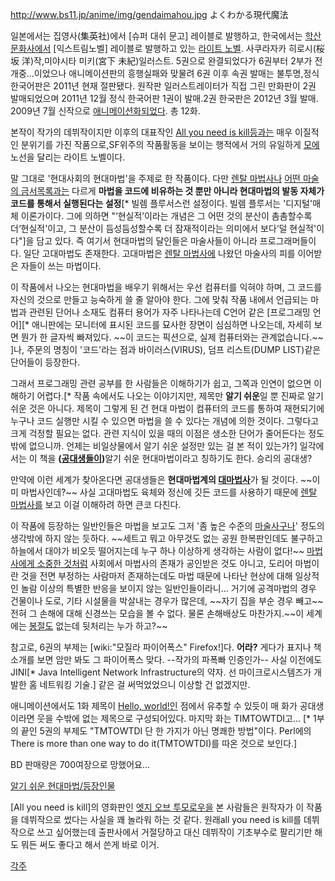 http://www.bs11.jp/anime/img/gendaimahou.jpg
よくわかる現代魔法

일본에서는 집영사(集英社)에서 [슈퍼 대쉬 문고] 레이블로 발행하고, 한국에서는 [[학산문화사]]에서 [익스트림노벨] 레이블로 발행하고 있는 [[라이트 노벨]]. 사쿠라자카 히로시(桜坂 洋)작,미야시타 미키(宮下 未紀)일러스트. 5권으로 완결되었다가 6권부터 2부가 전개중...이었으나 애니메이션판의 흥행실패와 맞물려 6권 이후 속권 발매는 불투명,정식 한국어판은 2011년 현재 절판됐다. 원작판 일러스트레이터가 직접 그린 만화판이 2권 발매되었으며 2011년 12월 정식 한국어판 1권이 발매.2권 한국판은 2012년 3월 발매. 2009년 7월 신작으로 [[애니메이션화]]되었다. 총 12화.

본작이 작가의 데뷔작이지만 이후의 대표작인 [[All you need is kill]]등과는 매우 이질적인 분위기를 가진 작품으로,SF위주의 작품활동을 보이는 행적에서 거의 유일하게 [[모에]] 노선을 달리는 라이트 노벨이다.

말 그대로 '현대사회의 현대마법'을 주제로 한 작품이다. 다만 [[렌탈 마법사]]나 [[어떤 마술의 금서목록]]과는 다르게 '''마법을 코드에 비유하는 것 뿐만 아니라 현대마법의 발동 자체가 코드를 통해서 실행된다는 설정'''[* 빌렘 플루서스런 설정이다. 빌렘 플루서는 '디지털'매체 이론가이다. 그에 의하면 "‘현실적’이라는 개념은 그 어떤 것의 분산이 촘촘할수록 더‘현실적'이고, 그 분산이 듬성듬성할수록 더 잠재적이라는 의미에서 보다‘덜 현실적'이다"]을 담고 있다. 즉 여기서 현대마법의 달인들은 마술사들이 아니라 프로그래머들이다. 일단 고대마법도 존재한다. 고대마법은 [[렌탈 마법사]]에 나왔던 마술사의 피를 이어받은 자들이 쓰는 마법이다.

이 작품에서 나오는 현대마법을 배우기 위해서는 우선 컴퓨터를 익혀야 하며, 그 코드를 자신의 것으로 만들고 능숙하게 쓸 줄 알아야 한다. 그에 맞춰 작품 내에서 언급되는 마법과 관련된 단어나 소재도 컴퓨터 용어가 자주 나타나는데 C언어 같은 [프로그래밍 언어][* 애니판에는 모니터에 표시된 코드를 묘사한 장면이 심심하면 나오는데, 자세히 보면 뭔가 한 글자씩 빠져있다. ~~이 코드는 픽션으로, 실제 컴퓨터와는 관계없습니다.~~ ]나, 주문의 명칭이 '코드'라는 점과 바이러스(VIRUS), 덤프 리스트(DUMP LIST)같은 단어들이 등장한다.

그래서 프로그래밍 관련 공부를 한 사람들은 이해하기가 쉽고, 그쪽과 인연이 없으면 이해하기 어렵다.[* 작품 속에서도 나오는 이야기지만, 제목만 '''알기 쉬운'''일 뿐 진짜로 알기 쉬운 것은 아니다. 제목이 그렇게 된 건 현대 마법이 컴퓨터의 코드를 통하여 재현되기에 누구나 코드 실행만 시킬 수 있으면 마법을 쓸 수 있다는 개념에 의한 것이다. 그렇다고 크게 걱정할 필요는 없다. 관련 지식이 있을 때의 이점은 생소한 단어가 줄어든다는 정도밖에 없으니까. 언제는 비일상물에서 알기 쉬운 설정만 있는 걸 본 적이 있는가?] 일각에서는 이 책을 '''([[공대생]]들이)'''알기 쉬운 현대마법이라고 칭하기도 한다. 승리의 공대생?

만약에 이런 세계가 찾아온다면 공대생들은 '''현대마법계의 [[대마법사]]'''가 될 것이다. ~~이미 마법사인데?~~ 사실 고대마법도 육체와 정신에 깃든 코드를 사용하기 때문에 [[렌탈 마법사]]를 보고 이걸 이해하려 하면 큰코 다친다.

이 작품에 등장하는 일반인들은 마법을 보고도 그저 '좀 높은 수준의 [[마술사]]구나' 정도의 생각밖에 하지 않는 듯하다. ~~세트고 뭐고 아무것도 없는 공원 한복판인데도 불구하고 하늘에서 대야가 비오듯 떨어지는데 누구 하나 이상하게 생각하는 사람이 없다!~~ [[마법사에게 소중한 것]]처럼 사회에서 마법사의 존재가 공인받은 것도 아니고, 도리어 마법이란 것을 전면 부정하는 사람마저 존재하는데도 마법 때문에 나타난 현상에 대해 일상적인 놀람 이상의 특별한 반응을 보이지 않는 일반인들이라니... 거기에 공격마법의 경우 건물이나 도로, 기타 시설물을 박살내는 경우가 많은데, ~~자기 집을 부순 경우 빼고~~ 전혀 그 손해에 대해 신경쓰는 모습을 볼 수 없다. 물론 손해배상도 마찬가지.~~이 세계에는 [[봉절]]도 없는데 뒷처리는 누가 하고?~~

참고로, 6권의 부제는 [wiki:"모질라 파이어폭스" Firefox!]다. '''어라?''' 게다가 표지나 책 소개를 보면 암만 봐도 그 파이어폭스 맞다. --작가의 파폭빠 인증인가-- 사실 이전에도 JINI[* Java Intelligent Network Infrastructure의 약자. 선 마이크로시스템즈가 개발한 홈 네트워킹 기술.] 같은 걸 써먹었었으니 이상할 건 없겠지만.

애니메이션에서도 1화 제목이 [[Hello, world!]]인 점에서 유추할 수 있듯이 매 화가 공대생이라면 웃을 수밖에 없는 제목으로 구성되어있다. 마지막 화는 TIMTOWTDI고... [* 1부의 끝인 5권의 부제도 "TMTOWTDI 단 한 가지가 아닌 명쾌한 방법"이다. Perl에의 There is more than one way to do it(TMTOWTDI)를 따온 것으로 보인다.]

BD 판매량은 700여장으로 망했어요...

[[알기 쉬운 현대마법/등장인물]]

[All you need is kill]의 영화판인 [[엣지 오브 투모로우]]을 본 사람들은 원작자가 이 작품을 데뷔작으로 썼다는 사실을 꽤 놀라워 하는 것 같다. 원래all you need is kill를 데뷔작으로 쓰고 싶어했는데 출판사에서 거절당하고 대신 데뷔작이 기초부수로 팔리기만 해도 뭐든 써도 좋다고 해서 쓴게 바로 이거.

[[각주]]
